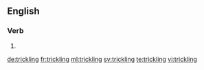 ==English==

===Verb===
{{head|en}}

# {{present participle of|trickle}}

[[de:trickling]]
[[fr:trickling]]
[[ml:trickling]]
[[sv:trickling]]
[[te:trickling]]
[[vi:trickling]]